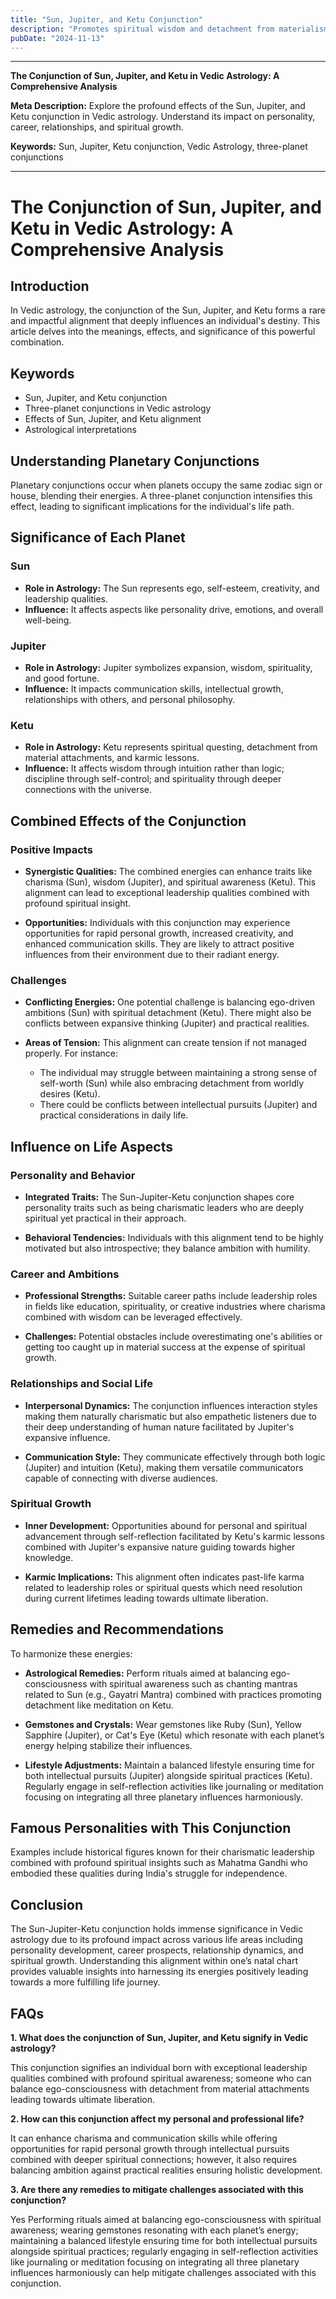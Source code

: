 ```yaml
---
title: "Sun, Jupiter, and Ketu Conjunction"
description: "Promotes spiritual wisdom and detachment from materialism."
pubDate: "2024-11-13"
---
```


---

**The Conjunction of Sun, Jupiter, and Ketu in Vedic Astrology: A Comprehensive Analysis**

**Meta Description:** Explore the profound effects of the Sun, Jupiter, and Ketu conjunction in Vedic astrology. Understand its impact on personality, career, relationships, and spiritual growth.

**Keywords:** Sun, Jupiter, Ketu conjunction, Vedic Astrology, three-planet conjunctions

---

# The Conjunction of Sun, Jupiter, and Ketu in Vedic Astrology: A Comprehensive Analysis

## Introduction

In Vedic astrology, the conjunction of the Sun, Jupiter, and Ketu forms a rare and impactful alignment that deeply influences an individual's destiny. This article delves into the meanings, effects, and significance of this powerful combination.

## Keywords

- Sun, Jupiter, and Ketu conjunction
- Three-planet conjunctions in Vedic astrology
- Effects of Sun, Jupiter, and Ketu alignment
- Astrological interpretations

## Understanding Planetary Conjunctions

Planetary conjunctions occur when planets occupy the same zodiac sign or house, blending their energies. A three-planet conjunction intensifies this effect, leading to significant implications for the individual's life path.

## Significance of Each Planet

### Sun

- **Role in Astrology:** The Sun represents ego, self-esteem, creativity, and leadership qualities.
- **Influence:** It affects aspects like personality drive, emotions, and overall well-being.

### Jupiter

- **Role in Astrology:** Jupiter symbolizes expansion, wisdom, spirituality, and good fortune.
- **Influence:** It impacts communication skills, intellectual growth, relationships with others, and personal philosophy.

### Ketu

- **Role in Astrology:** Ketu represents spiritual questing, detachment from material attachments, and karmic lessons.
- **Influence:** It affects wisdom through intuition rather than logic; discipline through self-control; and spirituality through deeper connections with the universe.

## Combined Effects of the Conjunction

### Positive Impacts

- **Synergistic Qualities:** The combined energies can enhance traits like charisma (Sun), wisdom (Jupiter), and spiritual awareness (Ketu). This alignment can lead to exceptional leadership qualities combined with profound spiritual insight.
  
- **Opportunities:** Individuals with this conjunction may experience opportunities for rapid personal growth, increased creativity, and enhanced communication skills. They are likely to attract positive influences from their environment due to their radiant energy.

### Challenges

- **Conflicting Energies:** One potential challenge is balancing ego-driven ambitions (Sun) with spiritual detachment (Ketu). There might also be conflicts between expansive thinking (Jupiter) and practical realities.

- **Areas of Tension:** This alignment can create tension if not managed properly. For instance:
  - The individual may struggle between maintaining a strong sense of self-worth (Sun) while also embracing detachment from worldly desires (Ketu).
  - There could be conflicts between intellectual pursuits (Jupiter) and practical considerations in daily life.

## Influence on Life Aspects

### Personality and Behavior

- **Integrated Traits:** The Sun-Jupiter-Ketu conjunction shapes core personality traits such as being charismatic leaders who are deeply spiritual yet practical in their approach.
  
- **Behavioral Tendencies:** Individuals with this alignment tend to be highly motivated but also introspective; they balance ambition with humility.

### Career and Ambitions

- **Professional Strengths:** Suitable career paths include leadership roles in fields like education, spirituality, or creative industries where charisma combined with wisdom can be leveraged effectively.
  
- **Challenges:** Potential obstacles include overestimating one's abilities or getting too caught up in material success at the expense of spiritual growth.

### Relationships and Social Life

- **Interpersonal Dynamics:** The conjunction influences interaction styles making them naturally charismatic but also empathetic listeners due to their deep understanding of human nature facilitated by Jupiter's expansive influence.
  
- **Communication Style:** They communicate effectively through both logic (Jupiter) and intuition (Ketu), making them versatile communicators capable of connecting with diverse audiences.

### Spiritual Growth

- **Inner Development:** Opportunities abound for personal and spiritual advancement through self-reflection facilitated by Ketu's karmic lessons combined with Jupiter's expansive nature guiding towards higher knowledge.
  
- **Karmic Implications:** This alignment often indicates past-life karma related to leadership roles or spiritual quests which need resolution during current lifetimes leading towards ultimate liberation.

## Remedies and Recommendations

To harmonize these energies:

- **Astrological Remedies:** Perform rituals aimed at balancing ego-consciousness with spiritual awareness such as chanting mantras related to Sun (e.g., Gayatri Mantra) combined with practices promoting detachment like meditation on Ketu.
  
- **Gemstones and Crystals:** Wear gemstones like Ruby (Sun), Yellow Sapphire (Jupiter), or Cat's Eye (Ketu) which resonate with each planet’s energy helping stabilize their influences.
  
- **Lifestyle Adjustments:** Maintain a balanced lifestyle ensuring time for both intellectual pursuits (Jupiter) alongside spiritual practices (Ketu). Regularly engage in self-reflection activities like journaling or meditation focusing on integrating all three planetary influences harmoniously.

## Famous Personalities with This Conjunction

Examples include historical figures known for their charismatic leadership combined with profound spiritual insights such as Mahatma Gandhi who embodied these qualities during India's struggle for independence.

## Conclusion

The Sun-Jupiter-Ketu conjunction holds immense significance in Vedic astrology due to its profound impact across various life areas including personality development, career prospects, relationship dynamics, and spiritual growth. Understanding this alignment within one’s natal chart provides valuable insights into harnessing its energies positively leading towards a more fulfilling life journey.

## FAQs

**1. What does the conjunction of Sun, Jupiter, and Ketu signify in Vedic astrology?**

This conjunction signifies an individual born with exceptional leadership qualities combined with profound spiritual awareness; someone who can balance ego-consciousness with detachment from material attachments leading towards ultimate liberation.

**2. How can this conjunction affect my personal and professional life?**

It can enhance charisma and communication skills while offering opportunities for rapid personal growth through intellectual pursuits combined with deeper spiritual connections; however, it also requires balancing ambition against practical realities ensuring holistic development.

**3. Are there any remedies to mitigate challenges associated with this conjunction?**

Yes Performing rituals aimed at balancing ego-consciousness with spiritual awareness; wearing gemstones resonating with each planet’s energy; maintaining a balanced lifestyle ensuring time for both intellectual pursuits alongside spiritual practices; regularly engaging in self-reflection activities like journaling or meditation focusing on integrating all three planetary influences harmoniously can help mitigate challenges associated with this conjunction.
